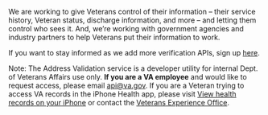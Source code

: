 We are working to give Veterans control of their information – their service history, Veteran status, discharge information, and more – and letting them control who sees it. And, we’re working with government agencies and industry partners to help Veterans put their information to work.

If you want to stay informed as we add more verification APIs, sign up [here](https://vacommunity.secure.force.com/survey/ExAM__AMAndAnswerCreationPage?paId=a2ft0000000VVnJ). 

Note: The Address Validation service is a developer utility for internal Dept. of Veterans Affairs use only. <b>If you are a VA employee</b> and would like to request access, please email [api@va.gov](mailto:api@va.gov?Subject=Request%20for%20Address%20Validation%20Access).  If you are a Veteran trying to access VA records in the iPhone Health app, please visit <a href="https://support.apple.com/en-us/HT208680">View health records on your iPhone</a> or contact the <a href="https://www.va.gov/ve/whvaHotline.asp">Veterans Experience Office</a>.
